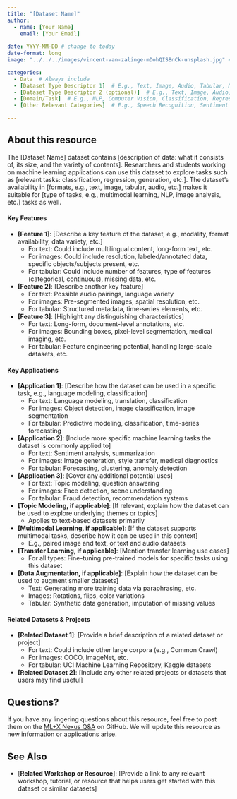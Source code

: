 ```yaml
---
title: "[Dataset Name]"
author: 
  - name: [Your Name]
    email: [Your Email]
    
date: YYYY-MM-DD # change to today
date-format: long
image: "../../../images/vincent-van-zalinge-mDohQISBnCk-unsplash.jpg" # In your local copy of the Nexus repository, add a representative image for this resource to the images folder. Both PNGs and JPGs are acceptable formats. Adjust the filename here from "vincent-van-zalinge-mDohQISBnCk-unsplash.jpg" to the name of your image.

categories: 
  - Data  # Always include
  - [Dataset Type Descriptor 1]  # E.g., Text, Image, Audio, Tabular, Multimodal, Time-series
  - [Dataset Type Descriptor 2 (optional)]  # E.g., Text, Image, Audio, Tabular, Multimodal, Time-series
  - [Domain/Task]  # E.g., NLP, Computer Vision, Classification, Regression, Audio Processing, Signal Processing, Topic Modeling
  - [Other Relevant Categories]  # E.g., Speech Recognition, Sentiment Analysis, Image Segmentation, Forecasting

---
```


## About this resource

The [Dataset Name] dataset contains [description of data: what it consists of, its size, and the variety of contents]. Researchers and students working on machine learning applications can use this dataset to explore tasks such as [relevant tasks: classification, regression, generation, etc.]. The dataset's availability in [formats, e.g., text, image, tabular, audio, etc.] makes it suitable for [type of tasks, e.g., multimodal learning, NLP, image analysis, etc.] tasks as well.

#### Key Features
- **[Feature 1]**: [Describe a key feature of the dataset, e.g., modality, format availability, data variety, etc.]
  - For text: Could include multilingual content, long-form text, etc.
  - For images: Could include resolution, labeled/annotated data, specific objects/subjects present, etc.
  - For tabular: Could include number of features, type of features (categorical, continuous), missing data, etc.
- **[Feature 2]**: [Describe another key feature]
  - For text: Possible audio pairings, language variety
  - For images: Pre-segmented images, spatial resolution, etc.
  - For tabular: Structured metadata, time-series elements, etc.
- **[Feature 3]**: [Highlight any distinguishing characteristics]
  - For text: Long-form, document-level annotations, etc.
  - For images: Bounding boxes, pixel-level segmentation, medical imaging, etc.
  - For tabular: Feature engineering potential, handling large-scale datasets, etc.

#### Key Applications 
- **[Application 1]**: [Describe how the dataset can be used in a specific task, e.g., language modeling, classification]
  - For text: Language modeling, translation, classification
  - For images: Object detection, image classification, image segmentation
  - For tabular: Predictive modeling, classification, time-series forecasting
- **[Application 2]**: [Include more specific machine learning tasks the dataset is commonly applied to]
  - For text: Sentiment analysis, summarization
  - For images: Image generation, style transfer, medical diagnostics
  - For tabular: Forecasting, clustering, anomaly detection
- **[Application 3]**: [Cover any additional potential uses]
  - For text: Topic modeling, question answering
  - For images: Face detection, scene understanding
  - For tabular: Fraud detection, recommendation systems
- **[Topic Modeling, if applicable]**: [If relevant, explain how the dataset can be used to explore underlying themes or topics]
  - Applies to text-based datasets primarily
- **[Multimodal Learning, if applicable]**: [If the dataset supports multimodal tasks, describe how it can be used in this context]
  - E.g., paired image and text, or text and audio datasets
- **[Transfer Learning, if applicable]**: [Mention transfer learning use cases]
  - For all types: Fine-tuning pre-trained models for specific tasks using this dataset
- **[Data Augmentation, if applicable]**: [Explain how the dataset can be used to augment smaller datasets]
  - Text: Generating more training data via paraphrasing, etc.
  - Images: Rotations, flips, color variations
  - Tabular: Synthetic data generation, imputation of missing values

#### Related Datasets & Projects
- **[Related Dataset 1]**: [Provide a brief description of a related dataset or project]
  - For text: Could include other large corpora (e.g., Common Crawl)
  - For images: COCO, ImageNet, etc.
  - For tabular: UCI Machine Learning Repository, Kaggle datasets
- **[Related Dataset 2]**: [Include any other related projects or datasets that users may find useful]

## Questions?
If you have any lingering questions about this resource, feel free to post them on the [ML+X Nexus Q&A](https://github.com/UW-Madison-DataScience/ML-X-Nexus/discussions/categories/q-a) on GitHub. We will update this resource as new information or applications arise.

## See Also
- [**Related Workshop or Resource**]: [Provide a link to any relevant workshop, tutorial, or resource that helps users get started with this dataset or similar datasets]

